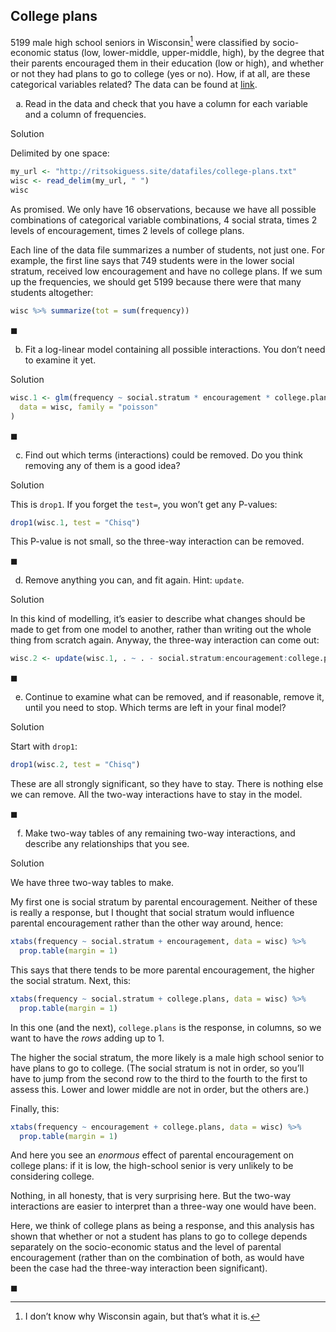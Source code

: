 ##  College plans


 5199 male high school seniors in Wisconsin^[I don't  know why Wisconsin again, but that's what it is.] were classified by
socio-economic status (low, lower-middle, upper-middle, high), by
the degree that their parents encouraged them in their education (low
or high),
and whether or not they had plans to go to college (yes or no). How,
if at all, are these categorical variables related? The data can be
found at
[link](http://ritsokiguess.site/datafiles/college-plans.txt). 



(a) Read in the data and check that you have a column for each
variable and a column of frequencies.

Solution


Delimited by one space:
```r
my_url <- "http://ritsokiguess.site/datafiles/college-plans.txt"
wisc <- read_delim(my_url, " ")
wisc
```

     

As promised. We only have 16 observations, because we have all
possible combinations of categorical variable combinations, 4 social
strata, times 2 levels of encouragement, times 2 levels of college
plans. 

Each line of the data file summarizes a number of students, not just
one.  For example, the first line says that 749 students were in the
lower social stratum, received low encouragement and have no college
plans. If we sum up the frequencies, we should get 5199 because there
were that many students altogether:

```r
wisc %>% summarize(tot = sum(frequency))
```

 

$\blacksquare$

(b) Fit a log-linear model containing all possible
interactions. You don't need to examine it yet.

Solution


```r
wisc.1 <- glm(frequency ~ social.stratum * encouragement * college.plans,
  data = wisc, family = "poisson"
)
```

   


$\blacksquare$

(c) Find out which terms (interactions) could be removed. Do you
think removing any of them is a good idea?


Solution


This is `drop1`. If you forget the `test=`, you won't
get any P-values:
```r
drop1(wisc.1, test = "Chisq")
```

   

This P-value is not small, so the three-way interaction can be removed.


$\blacksquare$

(d) Remove anything you can, and fit again. Hint: `update`.


Solution


In this kind of modelling, it's easier to describe what changes
should be  made to get from one model to another, rather than
writing out the whole thing from scratch again.
Anyway, the three-way interaction can come out:
```r
wisc.2 <- update(wisc.1, . ~ . - social.stratum:encouragement:college.plans)
```

   


$\blacksquare$

(e) Continue to examine what can be removed, and if reasonable,
remove it, until you need to stop. Which terms are left in your final model?


Solution


Start with `drop1`:
```r
drop1(wisc.2, test = "Chisq")
```

   

These are all strongly significant, so they have to stay. There is
nothing else we can remove. All the two-way interactions have to stay
in the model.


$\blacksquare$

(f) Make two-way tables of any remaining two-way interactions, and
describe any relationships that you see.


Solution


We have three two-way tables to make.

My first one is social stratum by parental encouragement. Neither of
these is really a response, but I thought that social stratum would
influence parental encouragement rather than the other way around, hence:

```r
xtabs(frequency ~ social.stratum + encouragement, data = wisc) %>%
  prop.table(margin = 1)
```

 

This says that there tends to be more parental encouragement, the
higher the social stratum. 
Next, this:

```r
xtabs(frequency ~ social.stratum + college.plans, data = wisc) %>%
  prop.table(margin = 1)
```

 

In this one (and the next), `college.plans` is the response, in
columns, so we want to have the *rows* adding up to 1. 

The higher the social stratum, the more likely is a male
high school senior to have plans to go to college. (The social stratum
is not in order, so you'll have to jump from the second row to the
third to the fourth to the first to assess this. Lower and lower
middle are not in order, but the others are.)

Finally, this:

```r
xtabs(frequency ~ encouragement + college.plans, data = wisc) %>%
  prop.table(margin = 1)
```

 

And here you see an *enormous* effect of parental encouragement
on college plans: if it is low, the high-school senior is very
unlikely to be considering college.

Nothing, in all honesty, that is very surprising here. But the two-way
interactions are easier to interpret than a three-way one would have
been.

Here, we think of college plans as being a response, and this
analysis has shown that whether or not a student has plans to go to
college depends separately on the socio-economic status and the level
of parental encouragement (rather than on the combination of both, as
would have been the case had the three-way interaction been
significant). 

$\blacksquare$





